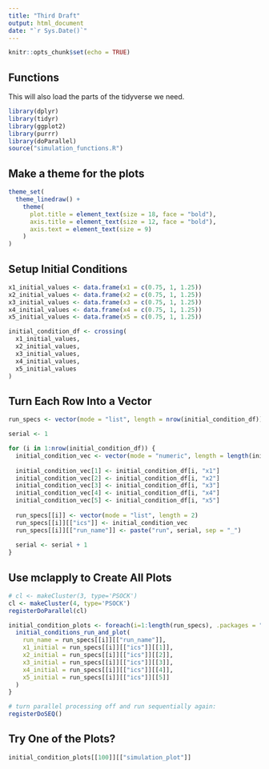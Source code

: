```yaml
---
title: "Third Draft"
output: html_document
date: "`r Sys.Date()`"
---
```


```r
knitr::opts_chunk$set(echo = TRUE)
```

## Functions

This will also load the parts of the tidyverse we need.

```r
library(dplyr)
library(tidyr)
library(ggplot2)
library(purrr)
library(doParallel)
source("simulation_functions.R")
```

## Make a theme for the plots

```r
theme_set(
  theme_linedraw() +
    theme(
      plot.title = element_text(size = 18, face = "bold"),
      axis.title = element_text(size = 12, face = "bold"),
      axis.text = element_text(size = 9)
    )
)
```

## Setup Initial Conditions

```r
x1_initial_values <- data.frame(x1 = c(0.75, 1, 1.25))
x2_initial_values <- data.frame(x2 = c(0.75, 1, 1.25))
x3_initial_values <- data.frame(x3 = c(0.75, 1, 1.25))
x4_initial_values <- data.frame(x4 = c(0.75, 1, 1.25))
x5_initial_values <- data.frame(x5 = c(0.75, 1, 1.25))

initial_condition_df <- crossing(
  x1_initial_values, 
  x2_initial_values, 
  x3_initial_values,
  x4_initial_values,
  x5_initial_values
)
```

## Turn Each Row Into a Vector

```r
run_specs <- vector(mode = "list", length = nrow(initial_condition_df))

serial <- 1

for (i in 1:nrow(initial_condition_df)) {
  initial_condition_vec <- vector(mode = "numeric", length = length(initial_condition_df))
  
  initial_condition_vec[1] <- initial_condition_df[i, "x1"]
  initial_condition_vec[2] <- initial_condition_df[i, "x2"]
  initial_condition_vec[3] <- initial_condition_df[i, "x3"]
  initial_condition_vec[4] <- initial_condition_df[i, "x4"]
  initial_condition_vec[5] <- initial_condition_df[i, "x5"]
  
  run_specs[[i]] <- vector(mode = "list", length = 2)
  run_specs[[i]][["ics"]] <- initial_condition_vec
  run_specs[[i]][["run_name"]] <- paste("run", serial, sep = "_")
  
  serial <- serial + 1
}
```

## Use mclapply to Create All Plots

```r
# cl <- makeCluster(3, type='PSOCK')
cl <- makeCluster(4, type='PSOCK')
registerDoParallel(cl)

initial_condition_plots <- foreach(i=1:length(run_specs), .packages = "tidyverse") %dopar% {
  initial_conditions_run_and_plot(
    run_name = run_specs[[i]][["run_name"]],
    x1_initial = run_specs[[i]][["ics"]][[1]],
    x2_initial = run_specs[[i]][["ics"]][[2]],
    x3_initial = run_specs[[i]][["ics"]][[3]],
    x4_initial = run_specs[[i]][["ics"]][[4]],
    x5_initial = run_specs[[i]][["ics"]][[5]]
  )
}

# turn parallel processing off and run sequentially again:
registerDoSEQ()
```

## Try One of the Plots?

```r
initial_condition_plots[[100]][["simulation_plot"]]
```
